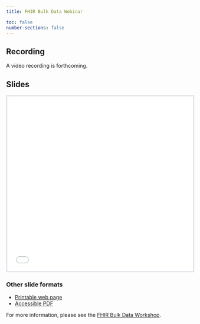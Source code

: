 ```yaml
---
title: FHIR Bulk Data Webinar

toc: false
number-sections: false
---
```


## Recording

A video recording is forthcoming.

## Slides

```{=html}
<iframe style="border: 3px solid #dee2e6; width: 100%; height: 475px;" src="slides.html" title="FHIR Bulk Data webinar slides, powered by Revealjs. A link to an accessible PDF of these slides is in the section below."></iframe>
```
### Other slide formats

-   [Printable web page](slides.html?print-pdf)
-   [Accessible PDF](FHIR%20Bulk%20Data%20Webinar%20(508C).pdf)

::: callout-note
For more information, please see the [FHIR Bulk Data Workshop](../../workshops/bulk-data/index.qmd).
:::
